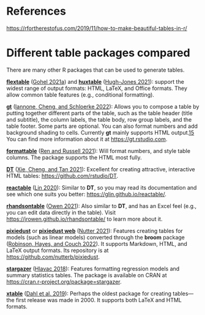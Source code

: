 # References

<https://rfortherestofus.com/2019/11/how-to-make-beautiful-tables-in-r/>

# Different table packages compared

There are many other R packages that can be used to generate tables.

[**flextable**](https://davidgohel.github.io/flextable/) ([Gohel 2021a](#ref-R-flextable)) and [**huxtable**](https://hughjonesd.github.io/huxtable/) ([Hugh-Jones 2021](#ref-R-huxtable)): support the widest range of output formats: HTML, LaTeX, and Office formats. They allow common table features (e.g., conditional formatting).

[**gt**](https://jthomasmock.github.io/gtExtras/) ([Iannone, Cheng, and Schloerke 2022](#ref-R-gt)): Allows you to compose a table by putting together different parts of the table, such as the table header (title and subtitle), the column labels, the table body, row group labels, and the table footer. Some parts are optional. You can also format numbers and add background shading to cells. Currently **gt** mainly supports HTML output.[15](references.html#fn15) You can find more information about it at <https://gt.rstudio.com>.

[**formattable**](https://renkun-ken.github.io/formattable/) ([Ren and Russell 2021](#ref-R-formattable)): Will format numbers, and style table columns. The package supports the HTML most fully.

[**DT**](https://rstudio.github.io/DT/) ([Xie, Cheng, and Tan 2021](#ref-R-DT)): Excellent for creating attractive, interactive HTML tables: <https://github.com/rstudio/DT>.

[**reactable**](https://glin.github.io/reactable/index.html) ([Lin 2020](#ref-R-reactable)): Similar to **DT**, so you may read its documentation and see which one suits you better: <https://glin.github.io/reactable/>.

[**rhandsontable**](https://jrowen.github.io/rhandsontable/) ([Owen 2021](#ref-R-rhandsontable)): Also similar to **DT**, and has an Excel feel (e.g., you can edit data directly in the table). Visit <https://jrowen.github.io/rhandsontable/> to learn more about it.

[**pixiedust**](https://github.com/nutterb/pixiedust) or [**pixiedust web**](https://www.suchanutter.net/pixiedust/index.html) ([Nutter 2021](#ref-R-pixiedust)): Features creating tables for models (such as linear models) converted through the **broom** package ([Robinson, Hayes, and Couch 2022](#ref-R-broom)). It supports Markdown, HTML, and LaTeX output formats. Its repository is at <https://github.com/nutterb/pixiedust>.

[**stargazer**](https://cran.r-project.org/web/packages/stargazer/vignettes/stargazer.pdf) ([Hlavac 2018](#ref-R-stargazer)): Features formatting regression models and summary statistics tables. The package is available on CRAN at <https://cran.r-project.org/package=stargazer>.

[**xtable**](https://cran.r-project.org/package=xtable) ([Dahl et al. 2019](#ref-R-xtable)): Perhaps the oldest package for creating tables---the first release was made in 2000. It supports both LaTeX and HTML formats.

